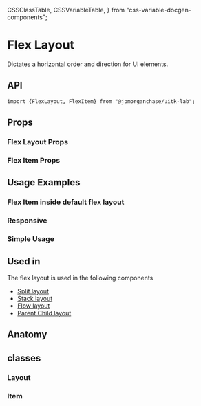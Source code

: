   CSSClassTable,
  CSSVariableTable,
} from "css-variable-docgen-components";

<Meta title="Layout/Docs/FlexLayout" component={FlexLayout} />

# Flex Layout

Dictates a horizontal order and direction for UI elements.

<Canvas>
  <Story name="Default Flex Layout">
    <DefaultFlexLayout />
  </Story>
</Canvas>

## API

```
import {FlexLayout, FlexItem} from "@jpmorganchase/uitk-lab";
```

## Props

### Flex Layout Props

<ArgsTable of={FlexLayout} />

### Flex Item Props

<ArgsTable of={FlexItem} />

## Usage Examples

### Flex Item inside default flex layout

<Canvas>
  <Story id="layout-flexlayout-flexitem--flex-item-wrapper" />
</Canvas>

### Responsive

<Canvas>
  <Story id="layout-flexlayout--toolkit-flex-layout-responsive" />
</Canvas>

### Simple Usage

<Canvas>
  <Story id="layout-flexlayout--flex-layout-simple-usage" />
</Canvas>

## Used in

The flex layout is used in the following components

- [Split layout](?path=/docs/layout-docs-splitlayout--default-split-layout)
- [Stack layout](?path=/docs/layout-docs-stacklayout--default-stack-layout)
- [Flow layout](?path=/docs/layout-flowlayout--default-flow-layout)
- [Parent Child layout](?path=/docs/layout-docs-parentchildlayout--default-parent-child-layout)

## Anatomy

<Canvas>
  <ComponentAnatomy showLegend>
    <FlexLayout>
      <FlexItem></FlexItem>
    </FlexLayout>
  </ComponentAnatomy>
</Canvas>

## classes

### Layout

<CSSClassTable of={FlexLayout} />

### Item

<CSSClassTable of={FlexItem} />
